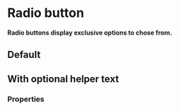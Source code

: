 # Radio button <ReactStabilityFlag status="stable" />

**Radio buttons display exclusive options to chose from.**

## Default

<DemoBlock demo="default" withThemeSwitcher />

## With optional helper text

<DemoBlock demo="helper" withThemeSwitcher />

### Properties

<PropTable component="RadioButton" />

